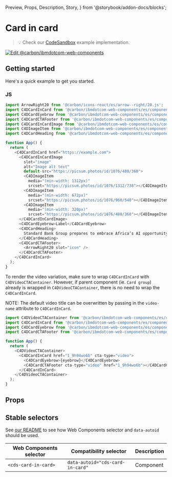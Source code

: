   Preview,
  Props,
  Description,
  Story,
} from '@storybook/addon-docs/blocks';

# Card in card

> 💡 Check our
> [CodeSandbox](https://githubbox.com/carbon-design-system/carbon-for-ibm-dotcom/tree/main/packages/web-components/examples/codesandbox/components-react/card-in-card)
> example implementation.

[![Edit @carbon/ibmdotcom-web-components](https://codesandbox.io/static/img/play-codesandbox.svg)](https://githubbox.com/carbon-design-system/carbon-for-ibm-dotcom/tree/main/packages/web-components/examples/codesandbox/components-react/card-in-card)

## Getting started

Here's a quick example to get you started.

### JS

```javascript
import ArrowRight20 from '@carbon/icons-react/es/arrow--right/20.js';
import C4DCardInCard from '@carbon/ibmdotcom-web-components/es/components-react/card-in-card/card-in-card';
import C4DCardEyebrow from '@carbon/ibmdotcom-web-components/es/components-react/card/card-eyebrow';
import C4DCardCTAFooter from '@carbon/ibmdotcom-web-components/es/components-react/cta/card-cta-footer';
import C4DCardInCardImage from '@carbon/ibmdotcom-web-components/es/components-react/card-in-card/card-in-card-image';
import C4DImageItem from '@carbon/ibmdotcom-web-components/es/components-react/image/image-item';
import C4DCardHeading from '@carbon/ibmdotcom-web-components/es/components-react/card/card-heading';

function App() {
  return (
    <C4DCardInCard href="https://example.com">
      <C4DCardInCardImage
        slot="image"
        alt="Image alt text"
        default-src="https://picsum.photos/id/1076/480/360">
        <C4DImageItem
          media="(min-width: 1312px)"
          srcset="https://picsum.photos/id/1076/1312/738"></C4DImageItem>
        <C4DImageItem
          media="(min-width: 672px)"
          srcset="https://picsum.photos/id/1076/960/540"></C4DImageItem>
        <C4DImageItem
          media="(min-width: 320px)"
          srcset="https://picsum.photos/id/1076/480/360"></C4DImageItem>
      </C4DCardInCardImage>
      <C4DCardEyebrow>Label</C4DCardEyebrow>
      <C4DCardHeading>
        Standard Bank Group prepares to embrace Africa’s AI opportunity
      </C4DCardHeading>
      <C4DCardCTAFooter>
        <ArrowRight20 slot="icon" />
      </C4DCardCTAFooter>
    </C4DCardInCard>
  );
}
```

To render the video variation, make sure to wrap `C4DCardInCard` with
`C4DVideoCTAContainer`. However, if parent component (ie. `Card group`) already
is wrapped in `C4DVideoCTAContainer`, there is no need to wrap the
`C4DCardInCard`.

NOTE: The default video title can be overwritten by passing in the `video-name`
attribute to `C4DCardInCard`.

```javascript
import C4DVideoCTAContainer from '@carbon/ibmdotcom-web-components/es/components-react/cta/video-cta-container';
import C4DCardInCard from '@carbon/ibmdotcom-web-components/es/components-react/card-in-card/card-in-card';
import C4DCardEyebrow from '@carbon/ibmdotcom-web-components/es/components-react/card/card-eyebrow';
import C4DCardCTAFooter from '@carbon/ibmdotcom-web-components/es/components-react/cta/card-cta-footer';

function App() {
  return (
    <C4DVideoCTAContainer>
      <C4DCardInCard href="1_9h94wo6b" cta-type="video">
        <C4DCardEyebrow>{eyebrow}</C4DCardEyebrow>
        <C4DCardCTAFooter cta-type="video" href="1_9h94wo6b"></C4DCardCTAFooter>
      </C4DCardInCard>
    </C4DVideoCTAContainer>
  );
}
```

## Props

<Props of={PropTypesRef} />

## Stable selectors

See
[our README](https://github.com/carbon-design-system/carbon-for-ibm-dotcom/tree/main/packages/web-components#stable-selectors-for-analytics-and-integratione2e-testing-in-web-components)
to see how Web Components selector and `data-autoid` should be used.

| Web Components selector | Compatibility selector           | Description |
| ----------------------- | -------------------------------- | ----------- |
| `<cds-card-in-card>`    | `data-autoid="cds-card-in-card"` | Component   |
